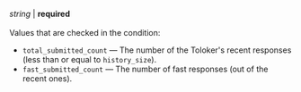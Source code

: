 _string_ \| **required**<br/><br/>Values that are checked in the condition:

- `total_submitted_count` — The number of the Toloker's recent responses (less than or equal to `history_size`).
- `fast_submitted_count` — The number of fast responses (out of the recent ones).
